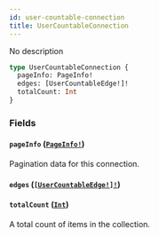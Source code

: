 ```yaml
---
id: user-countable-connection
title: UserCountableConnection
---
```


No description

```graphql
type UserCountableConnection {
  pageInfo: PageInfo!
  edges: [UserCountableEdge!]!
  totalCount: Int
}
```

### Fields

#### `pageInfo` ([`PageInfo!`](/developer/api-reference/objects/page-info.mdx))

Pagination data for this connection.

#### `edges` ([`[UserCountableEdge!]!`](/developer/api-reference/objects/user-countable-edge.mdx))

#### `totalCount` ([`Int`](/developer/api-reference/scalars/int.mdx))

A total count of items in the collection.

